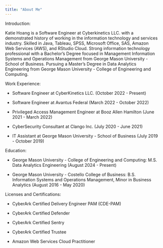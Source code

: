 ```yaml
---
title: "About Me"
---
```


Introduction:

Katie Hoang is a Software Engineer at Cyberkinetics LLC. with a demonstrated history of working in the information technology and services industry. Skilled in Java, Tableau, SPSS, Microsoft Office, SAS, Amazon Web Services (AWS), and RStudio Cloud. Strong information technology professional with a Bachelor's Degree focused in Management Information Systems and Operations Management from George Mason University - School of Business. Pursuing a Master's Degree in Data Analytics Engineering from George Mason University - College of Engineering and Computing.

Work Experience:

-   Software Engineer at CyberKinetics LLC. (October 2022 - Present)

-   Software Engineer at Avantus Federal (March 2022 - October 2022)

-   Privileged Access Management Engineer at Booz Allen Hamilton (June 2021 - March 2022)

-   CyberSecurity Consultant at Clango Inc. (July 2020 - June 2021)

-   IT Assistant at George Mason University - School of Business (July 2019 - October 2019)

Education:

-   George Mason University - College of Engineering and Computing: M.S. Data Analytics Engineering (August 2024 - Present)

-   George Mason University - Costello College of Business: B.S. Information Systems and Operations Management, Minor in Business Analytics (August 2016 - May 2020)

Licenses and Certifications:

-   CyberArk Certified Delivery Engineer PAM (CDE-PAM)

-   CyberArk Certified Defender

-   CyberArk Certified Sentry

-   CyberArk Certified Trustee

-   Amazon Web Services Cloud Practitioner

```         
```
